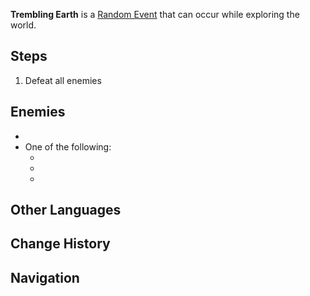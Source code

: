 {{Quest Infobox
|id             = 
|image          = Trembling Earth.png
|type           = Random
|region         = Liyue
|startLocation  = [[Minlin]], [[Liyue]]
|startLocation2 = [[Bishui Plain]], Liyue
|other          = *AR-Dependent Rewards
|characters     = Traveler
}}
'''Trembling Earth''' is a [[Random Event]] that can occur while exploring the world.

==Steps==
# Defeat all enemies

==Enemies==
* {{Enemy|Rock Shield Hilichurl Guard|x=2}}
* One of the following:
** {{Enemy|Geo Samachurl|x=1}}
** {{Enemy|Rock Shieldwall Mitachurl|x=1}}
** {{Enemy|Rock Shield Hilichurl Guard|x=1}}

==Other Languages==
{{Other Languages
|en      = Trembling Earth
|zhs     = 威撼磐岩
|zhs_rm  = Wēi Hàn Pányán
|zht     = 威憾磐岩
|zht_rm  = Wēi Hàn Pányán
|zh_tl   = 
|ja      = 盤石を揺るがす
|ja_rm   = Banjaku wo Yurugasu
|ja_tl   = Shaking Boulder
|ko      = 요동 반석
|ko_rm   = Yodong Banseok
|ko_tl   = Shaking Boulder
|es      = Temblor de tierra
|es_tl   = Earth Tremor
|fr      = Rocher tremblant
|fr_tl   = Trembling Rock
|ru      = Дрожь земли
|ru_tl   = 
|th      = สั่นสะเทือนไปทั้งโลก
|th_rm   = 
|th_tl   = 
|vi      = {{tt|Uy|威}} {{tt|Chấn|振}} {{tt|Bàn Nham|磐岩}}
|vi_tl   = 
|vi_note = Sino-Vietnamese reading of Chinese name. 撼 ''hám'' has been replaced by 振 ''chấn''
|de      = Bebender Boden
|de_tl   = Trembling Soil
|id      = Getaran Bumi
|id_tl   = Earth Vibration
|pt      = Terra Trêmula
|pt_tl   = Trembling Earth
}}

==Change History==
{{Change History|1.0}}

==Navigation==
{{Quests by Type Navbox|type=Random Events}}